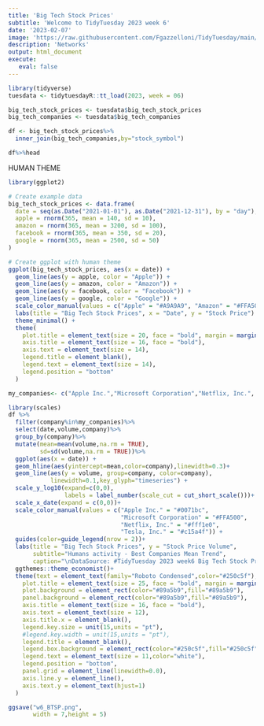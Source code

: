 ```yaml
---
title: 'Big Tech Stock Prices'
subtitle: 'Welcome to TidyTuesday 2023 week 6'
date: '2023-02-07'
image: 'https://raw.githubusercontent.com/Fgazzelloni/TidyTuesday/main/data/2023/w6_BTSP/w6_BTSP.png'
description: 'Networks'
output: html_document
execute: 
   eval: false
---
```


```r
library(tidyverse)
tuesdata <- tidytuesdayR::tt_load(2023, week = 06)
```

```r
big_tech_stock_prices <- tuesdata$big_tech_stock_prices
big_tech_companies <- tuesdata$big_tech_companies
```


```r
df <- big_tech_stock_prices%>%
  inner_join(big_tech_companies,by="stock_symbol")
```

```r
df%>%head
```


HUMAN THEME

```r
library(ggplot2)

# Create example data
big_tech_stock_prices <- data.frame(
  date = seq(as.Date("2021-01-01"), as.Date("2021-12-31"), by = "day"),
  apple = rnorm(365, mean = 140, sd = 10),
  amazon = rnorm(365, mean = 3200, sd = 100),
  facebook = rnorm(365, mean = 350, sd = 20),
  google = rnorm(365, mean = 2500, sd = 50)
)

# Create ggplot with human theme
ggplot(big_tech_stock_prices, aes(x = date)) +
  geom_line(aes(y = apple, color = "Apple")) +
  geom_line(aes(y = amazon, color = "Amazon")) +
  geom_line(aes(y = facebook, color = "Facebook")) +
  geom_line(aes(y = google, color = "Google")) +
  scale_color_manual(values = c("Apple" = "#A9A9A9", "Amazon" = "#FFA500", "Facebook" = "#4169E1", "Google" = "#008000")) +
  labs(title = "Big Tech Stock Prices", x = "Date", y = "Stock Price") +
  theme_minimal() +
  theme(
    plot.title = element_text(size = 20, face = "bold", margin = margin(b = 20)),
    axis.title = element_text(size = 16, face = "bold"),
    axis.text = element_text(size = 14),
    legend.title = element_blank(),
    legend.text = element_text(size = 14),
    legend.position = "bottom"
  )

```

```r
my_companies<- c("Apple Inc.","Microsoft Corporation","Netflix, Inc.", "Tesla, Inc.")

library(scales)
df %>% 
  filter(company%in%my_companies)%>%
  select(date,volume,company)%>%
  group_by(company)%>%
  mutate(mean=mean(volume,na.rm = TRUE),
         sd=sd(volume,na.rm = TRUE))%>%
  ggplot(aes(x = date)) +
  geom_hline(aes(yintercept=mean,color=company),linewidth=0.3)+
  geom_line(aes(y = volume, group=company, color=company),
            linewidth=0.1,key_glyph="timeseries") +
  scale_y_log10(expand=c(0,0),
                labels = label_number(scale_cut = cut_short_scale()))+
  scale_x_date(expand = c(0,0))+
  scale_color_manual(values = c("Apple Inc." = "#0071bc",
                                "Microsoft Corporation" = "#FFA500", 
                                "Netflix, Inc." = "#fff1e0", 
                                "Tesla, Inc." = "#c15a4f")) +
  guides(color=guide_legend(nrow = 2))+
  labs(title = "Big Tech Stock Prices", y = "Stock Price Volume",
       subtitle="Humans activity - Best Companies Mean Trend",
       caption="\nDataSource: #TidyTuesday 2023 week6 Big Tech Stock Prices\nDataViz: Federica Gazzelloni #30DayChartChallenge 2023 Day8 - humans\n") +
  ggthemes::theme_economist()+
  theme(text = element_text(family="Roboto Condensed",color="#250c5f"),
    plot.title = element_text(size = 25, face = "bold", margin = margin(b = 20)),
    plot.background = element_rect(color="#89a5b9",fill="#89a5b9"),
    panel.background = element_rect(color="#89a5b9",fill="#89a5b9"),
    axis.title = element_text(size = 16, face = "bold"),
    axis.text = element_text(size = 12),
    axis.title.x = element_blank(),
    legend.key.size = unit(15,units = "pt"),
    #legend.key.width = unit(15,units = "pt"),
    legend.title = element_blank(),
    legend.box.background = element_rect(color="#250c5f",fill="#250c5f"),
    legend.text = element_text(size = 11,color="white"),
    legend.position = "bottom",
    panel.grid = element_line(linewidth=0.0),
    axis.line.y = element_line(),
    axis.text.y = element_text(hjust=1)
  )
```
```r
ggsave("w6_BTSP.png",
       width = 7,height = 5)
```

